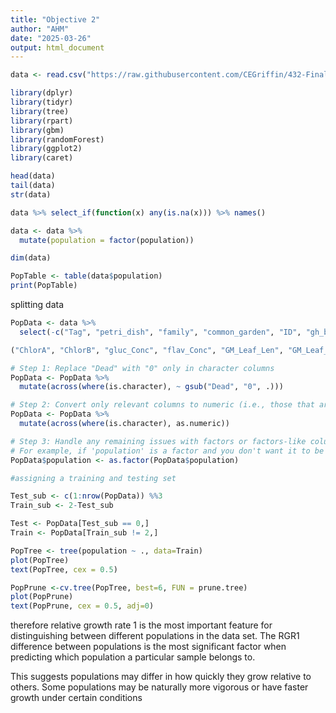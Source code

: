 ```yaml
---
title: "Objective 2"
author: "AHM"
date: "2025-03-26"
output: html_document
---
```


```r
data <- read.csv("https://raw.githubusercontent.com/CEGriffin/432-Final-Project/main/raw_data.csv")
```


```r
library(dplyr)
library(tidyr)
library(tree)
library(rpart)
library(gbm)
library(randomForest)
library(ggplot2)
library(caret)
```

```r
head(data)
tail(data)
str(data)
```

```r
data %>% select_if(function(x) any(is.na(x))) %>% names()
```

```r
data <- data %>%
  mutate(population = factor(population))
```

```r
dim(data)
```

```r
PopTable <- table(data$population)
print(PopTable)
```

splitting data
```r
PopData <- data %>% 
  select(-c("Tag", "petri_dish", "family", "common_garden", "ID", "gh_bench", "gh_col", "gh_row", "Sample", "Row_Field", "Col_Field"))
```

```r
("ChlorA", "ChlorB", "gluc_Conc", "flav_Conc", "GM_Leaf_Len", "GM_Leaf_Wid", "GM_TotalLeaf_Area", "GM_NumberOfLeaves", "Larg_Leaf_Len_Bolt", "Larg_Leaf_Wid_Bolt", "GM_StemHeight_Bolt", "GM_Leaf_Number_Bolt", "RGR1", "RGR2", "RGR3", "RGR4")
```

```r
# Step 1: Replace "Dead" with "0" only in character columns
PopData <- PopData %>%
  mutate(across(where(is.character), ~ gsub("Dead", "0", .)))

```

```r

# Step 2: Convert only relevant columns to numeric (i.e., those that are now characters with numeric data)
PopData <- PopData %>%
  mutate(across(where(is.character), as.numeric))

```

```r
# Step 3: Handle any remaining issues with factors or factors-like columns (like population)
# For example, if 'population' is a factor and you don't want it to be converted, you can ensure it stays a factor:
PopData$population <- as.factor(PopData$population)
```


```r
#assigning a training and testing set

Test_sub <- c(1:nrow(PopData)) %%3
Train_sub <- 2-Test_sub
```

```r
Test <- PopData[Test_sub == 0,]
Train <- PopData[Train_sub != 2,]
```


```r
PopTree <- tree(population ~ ., data=Train)
plot(PopTree)
text(PopTree, cex = 0.5)
```

```r
PopPrune <-cv.tree(PopTree, best=6, FUN = prune.tree)
plot(PopPrune)
text(PopPrune, cex = 0.5, adj=0)
```
therefore relative growth rate 1 is the most important feature for distinguishing between different populations in the data set. The RGR1 difference between populations is the most significant factor when predicting which population a particular sample belongs to. 

This suggests populations may differ in how quickly they grow relative to others. Some populations may be naturally more vigorous or have faster growth under certain conditions 


